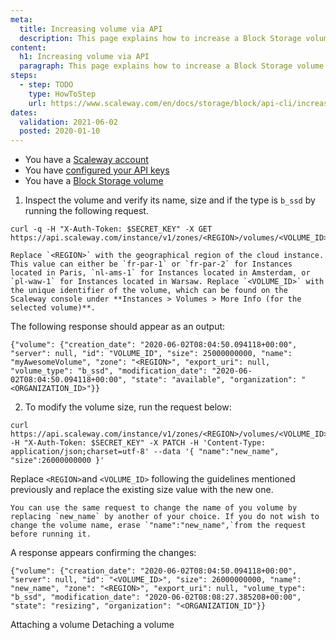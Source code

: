 ```yaml
---
meta:
  title: Increasing volume via API
  description: This page explains how to increase a Block Storage volume using the API.
content:
  h1: Increasing volume via API
  paragraph: This page explains how to increase a Block Storage volume
steps:
  - step: TODO
    type: HowToStep
    url: https://www.scaleway.com/en/docs/storage/block/api-cli/increasing-volume-size
dates:
  validation: 2021-06-02
  posted: 2020-01-10
---
```


<Message type="requirement">

  - You have a [Scaleway account](/console/my-account/how-to/create-an-account/)   
  - You have [configured your API keys](/console/my-project/how-to/generate-api-key/)
  - You have a [Block Storage volume](/storage/block/api-cli/creating-a-volume)

</Message>

1. Inspect the volume and verify its name, size and if the type is `b_ssd` by running the following request.

  ```
  curl -q -H "X-Auth-Token: $SECRET_KEY" -X GET https://api.scaleway.com/instance/v1/zones/<REGION>/volumes/<VOLUME_ID>
  ```

  <Message type="note">

    Replace `<REGION>` with the geographical region of the cloud instance. This value can either be `fr-par-1` or `fr-par-2` for Instances located in Paris, `nl-ams-1` for Instances located in Amsterdam, or `pl-waw-1` for Instances located in Warsaw. Replace `<VOLUME_ID>` with the unique identifier of the volume, which can be found on the Scaleway console under **Instances > Volumes > More Info (for the selected volume)**.

  </Message>
  
  The following response should appear as an output: 

  ```
  {"volume": {"creation_date": "2020-06-02T08:04:50.094118+00:00", "server": null, "id": "VOLUME_ID", "size": 25000000000, "name": "myAwesomeVolume", "zone": "<REGION>", "export_uri": null, "volume_type": "b_ssd", "modification_date": "2020-06-02T08:04:50.094118+00:00", "state": "available", "organization": "<ORGANIZATION_ID>"}}
  ```

2. To modify the volume size, run the request below: 

  ```
  curl https://api.scaleway.com/instance/v1/zones/<REGION>/volumes/<VOLUME_ID> -H "X-Auth-Token: $SECRET_KEY" -X PATCH -H 'Content-Type: application/json;charset=utf-8' --data '{ "name":"new_name", "size":26000000000 }'
  ``` 
  Replace `<REGION>`and `<VOLUME_ID>` following the guidelines mentioned previously and replace the existing size value with the new one.

  <Message type="note">

    You can use the same request to change the name of you volume by replacing `new_name` by another of your choice. If you do not wish to change the volume name, erase `"name":"new_name",`from the request before running it.

  </Message>

  A response appears confirming the changes:
  ```
  {"volume": {"creation_date": "2020-06-02T08:04:50.094118+00:00", "server": null, "id": "<VOLUME_ID>", "size": 26000000000, "name": "new_name", "zone": "<REGION>", "export_uri": null, "volume_type": "b_ssd", "modification_date": "2020-06-02T08:08:27.385208+00:00", "state": "resizing", "organization": "<ORGANIZATION_ID"}}
  ```

<Navigation title="See Also">
  <PreviousButton to="/storage/block/api-cli/attaching-a-volume">Attaching a volume</PreviousButton>
  <NextButton to="/storage/block/api-cli/detaching-a-volume">Detaching a volume</NextButton>
</Navigation>
